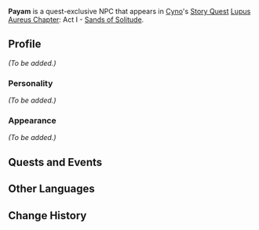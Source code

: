 {{Meta
|missing_NPC_profile  = yes
}}
{{Character Infobox
|type             = Quest NPC
|image            = NPC Payam.png
|region           = Sumeru
|affiliation      = Corps of Thirty
|title            = Mercenary, Corps of Thirty
|ancestry         = <!-- Clan/family -->
|father           = 
|mother           = 
|spouse           = 
|sibling          = 
|siblingNote      = 
|child            = 
|relative         = 
|voiceEN          = 
|voiceCN          = 
|voiceJP          = 
|dialoguereward   = 
}}
'''Payam''' is a quest-exclusive NPC that appears in [[Cyno]]'s [[Story Quest]] [[Lupus Aureus Chapter]]: Act I - [[Sands of Solitude]].

==Profile==
''(To be added.)''

===Personality===
''(To be added.)''

===Appearance===
''(To be added.)''

==Quests and Events==
{{Quests and Events}}

==Other Languages==
{{Other Languages
|default_hidden = 1
|en      = Payam
|zhs     = 派安
|zhs_rm  = Pài'ān
|zht     = 派安
|zht_rm  = Pài'ān
|ja      = パヤーム
|ja_rm   = Payaamu
|ko      = 파얌
|ko_rm   = Payam
|es      = Payam
|fr      = Payam
|ru      = Пайям
|th      = Payam
|vi      = Payam
|de      = Payam
|id      = Payam
|pt      = Payam
|tr      = Payam
|it      = Payam
}}

==Change History==
{{Change History|3.1}}